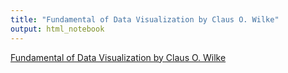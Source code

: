 ```yaml
---
title: "Fundamental of Data Visualization by Claus O. Wilke"
output: html_notebook
---
```


[Fundamental of Data Visualization by Claus O. Wilke](https://serialmentor.com/dataviz/)
